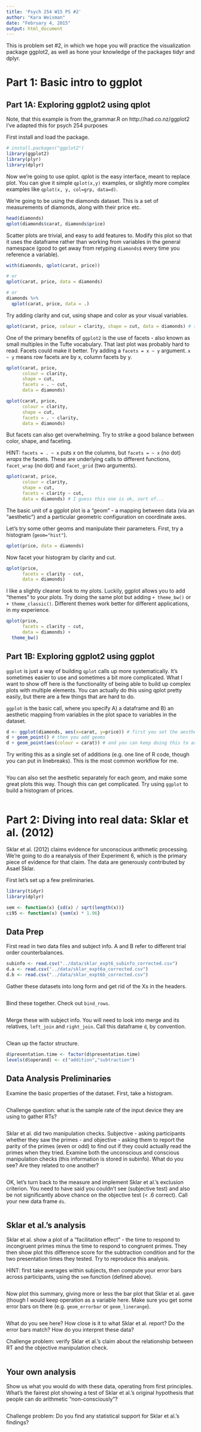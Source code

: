 ```yaml
---
title: 'Psych 254 W15 PS #2'
author: "Kara Weisman"
date: "February 4, 2015"
output: html_document
---
```


This is problem set #2, in which we hope you will practice the visualization package ggplot2, as well as hone your knowledge of the packages tidyr and dplyr. 

Part 1: Basic intro to ggplot
=============================

Part 1A: Exploring ggplot2 using qplot
--------------------------------------

Note, that this example is from the_grammar.R on http://had.co.nz/ggplot2 
I've adapted this for psych 254 purposes

First install and load the package.

```r
# install.packages("ggplot2")
library(ggplot2)
library(plyr)
library(dplyr)
```

Now we're going to use qplot. qplot is the easy interface, meant to replace plot. You can give it simple `qplot(x,y)` examples, or slightly more complex examples like `qplot(x, y, col=grp, data=d)`. 

We're going to be using the diamonds dataset. This is a set of measurements of diamonds, along with their price etc.

```r
head(diamonds)
qplot(diamonds$carat, diamonds$price)
```

Scatter plots are trivial, and easy to add features to. Modify this plot so that it uses the dataframe rather than working from variables in the general namespace (good to get away from retyping `diamonds$` every time you reference a variable). 

```r
with(diamonds, qplot(carat, price))

# or
qplot(carat, price, data = diamonds)

# or
diamonds %>%
  qplot(carat, price, data = .)
```

Try adding clarity and cut, using shape and color as your visual variables. 

```r
qplot(carat, price, colour = clarity, shape = cut, data = diamonds) # so ugly!
```

One of the primary benefits of `ggplot2` is the use of facets - also known as small multiples in the Tufte vocabulary. That last plot was probably hard to read. Facets could make it better. Try adding a `facets = x ~ y` argument. `x ~ y` means row facets are by x, column facets by y. 

```r
qplot(carat, price, 
      colour = clarity, 
      shape = cut, 
      facets = . ~ cut,
      data = diamonds)

qplot(carat, price, 
      colour = clarity, 
      shape = cut, 
      facets = . ~ clarity,
      data = diamonds)
```

But facets can also get overwhelming. Try to strike a good balance between color, shape, and faceting.

HINT: `facets = . ~ x` puts x on the columns, but `facets = ~ x` (no dot) *wraps* the facets. These are underlying calls to different functions, `facet_wrap` (no dot) and `facet_grid` (two arguments). 

```r
qplot(carat, price, 
      colour = clarity, 
      shape = cut, 
      facets = clarity ~ cut,
      data = diamonds) # I guess this one is ok, sort of...
```

The basic unit of a ggplot plot is a "geom" - a mapping between data (via an "aesthetic") and a particular geometric configuration on coordinate axes. 

Let's try some other geoms and manipulate their parameters. First, try a histogram (`geom="hist"`). 

```r
qplot(price, data = diamonds)
```

Now facet your histogram by clarity and cut. 

```r
qplot(price, 
      facets = clarity ~ cut,
      data = diamonds)
```

I like a slightly cleaner look to my plots. Luckily, ggplot allows you to add "themes" to your plots. Try doing the same plot but adding `+ theme_bw()` or `+ theme_classic()`. Different themes work better for different applications, in my experience. 

```r
qplot(price, 
      facets = clarity ~ cut,
      data = diamonds) +
  theme_bw()
```

Part 1B: Exploring ggplot2 using ggplot
---------------------------------------

`ggplot` is just a way of building `qplot` calls up more systematically. It's
sometimes easier to use and sometimes a bit more complicated. What I want to show off here is the functionality of being able to build up complex plots with multiple elements. You can actually do this using qplot pretty easily, but there are a few things that are hard to do. 

`ggplot` is the basic call, where you specify A) a dataframe and B) an aesthetic mapping from variables in the plot space to variables in the dataset. 

```r
d <- ggplot(diamonds, aes(x=carat, y=price)) # first you set the aesthetic and dataset
d + geom_point() # then you add geoms
d + geom_point(aes(colour = carat)) # and you can keep doing this to add layers to the plot
```

Try writing this as a single set of additions (e.g. one line of R code, though you can put in linebreaks). This is the most common workflow for me. 


```r
```


You can also set the aesthetic separately for each geom, and make some great plots this way. Though this can get complicated. Try using `ggplot` to build a histogram of prices. 

```r
```

Part 2: Diving into real data: Sklar et al. (2012)
==================================================

Sklar et al. (2012) claims evidence for unconscious arithmetic processing. We're going to do a reanalysis of their Experiment 6, which is the primary piece of evidence for that claim. The data are generously contributed by Asael Sklar. 

First let's set up a few preliminaries. 

```r
library(tidyr)
library(dplyr)

sem <- function(x) {sd(x) / sqrt(length(x))}
ci95 <- function(x) {sem(x) * 1.96}
```

Data Prep
---------

First read in two data files and subject info. A and B refer to different trial order counterbalances. 

```r
subinfo <- read.csv("../data/sklar_expt6_subinfo_corrected.csv")
d.a <- read.csv("../data/sklar_expt6a_corrected.csv")
d.b <- read.csv("../data/sklar_expt6b_corrected.csv")
```

Gather these datasets into long form and get rid of the Xs in the headers.

```r
```

Bind these together. Check out `bind_rows`.

```r
```

Merge these with subject info. You will need to look into merge and its relatives, `left_join` and `right_join`. Call this dataframe `d`, by convention. 

```r
```

Clean up the factor structure.

```r
d$presentation.time <- factor(d$presentation.time)
levels(d$operand) <- c("addition","subtraction")
```

Data Analysis Preliminaries
---------------------------

Examine the basic properties of the dataset. First, take a histogram.

```r
```

Challenge question: what is the sample rate of the input device they are using to gather RTs?

```r
```

Sklar et al. did two manipulation checks. Subjective - asking participants whether they saw the primes - and objective - asking them to report the parity of the primes (even or odd) to find out if they could actually read the primes when they tried. Examine both the unconscious and conscious manipulation checks (this information is stored in subinfo). What do you see? Are they related to one another?

```r
```

OK, let's turn back to the measure and implement Sklar et al.'s exclusion criterion. You need to have said you couldn't see (subjective test) and also be not significantly above chance on the objective test (< .6 correct). Call your new data frame `ds`.

```r
```

Sklar et al.'s analysis
-----------------------

Sklar et al. show a plot of a "facilitation effect" - the time to respond to incongruent primes minus the time to respond to congruent primes. They then show plot this difference score for the subtraction condition and for the two presentation times they tested. Try to reproduce this analysis.

HINT: first take averages within subjects, then compute your error bars across participants, using the `sem` function (defined above). 

```r
```

Now plot this summary, giving more or less the bar plot that Sklar et al. gave (though I would keep operation as a variable here. Make sure you get some error bars on there (e.g. `geom_errorbar` or `geom_linerange`). 

```r
```

What do you see here? How close is it to what Sklar et al. report? Do the error bars match? How do you interpret these data? 

Challenge problem: verify Sklar et al.'s claim about the relationship between RT and the objective manipulation check.

```r
```

Your own analysis
-----------------

Show us what you would do with these data, operating from first principles. What's the fairest plot showing a test of Sklar et al.'s original hypothesis that people can do arithmetic "non-consciously"?

```r
```

Challenge problem: Do you find any statistical support for Sklar et al.'s findings?

```r
```

